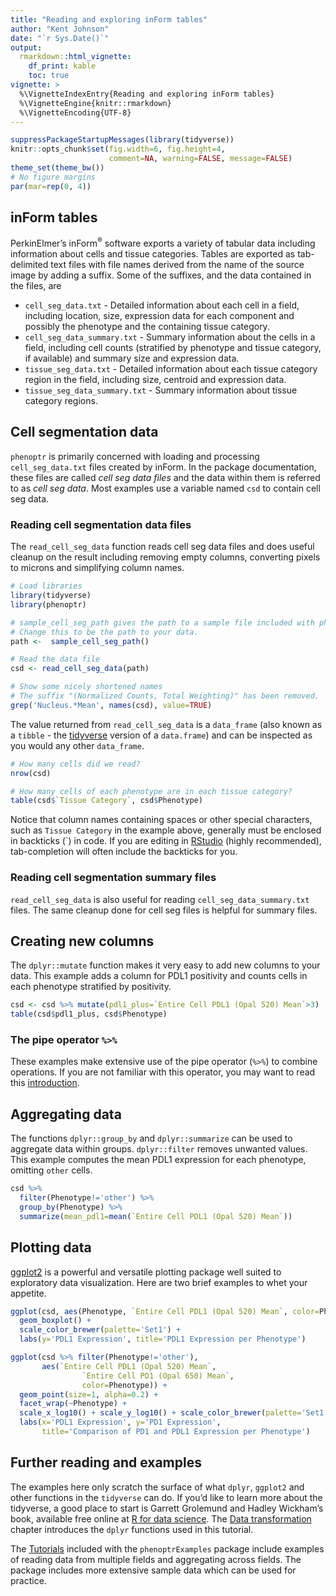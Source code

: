 ```yaml
---
title: "Reading and exploring inForm tables"
author: "Kent Johnson"
date: "`r Sys.Date()`"
output:
  rmarkdown::html_vignette:
    df_print: kable
    toc: true
vignette: >
  %\VignetteIndexEntry{Reading and exploring inForm tables}
  %\VignetteEngine{knitr::rmarkdown}
  %\VignetteEncoding{UTF-8}
---
```



```r
suppressPackageStartupMessages(library(tidyverse))
knitr::opts_chunk$set(fig.width=6, fig.height=4, 
                      comment=NA, warning=FALSE, message=FALSE)
theme_set(theme_bw())
# No figure margins
par(mar=rep(0, 4))
```

<style type="text/css">
img { 
  border: none;
}
table {
    width: auto !important;
}
.fa-external-link {
    font-size: 10px;
}
</style>

## inForm tables

PerkinElmer's inForm<sup>&reg;</sup> software exports a variety of
tabular data including information about cells and tissue categories.
Tables are exported as tab-delimited text files with file names
derived from the name of the source image by adding a suffix. Some
of the suffixes, and the data contained in the files, are

- `cell_seg_data.txt` - Detailed information about each cell in a field,
including location, size, expression data for each component and possibly
the phenotype and the containing tissue category.
- `cell_seg_data_summary.txt` - Summary information about the cells in a 
field, including cell counts (stratified by phenotype and tissue category,
if available) and summary size and expression data.
- `tissue_seg_data.txt` - Detailed information about each tissue category
region in the field, including size, centroid and expression data.
- `tissue_seg_data_summary.txt` - Summary information about tissue category
regions.

## Cell segmentation data

`phenoptr` is primarily concerned with loading and processing 
`cell_seg_data.txt` files created by inForm. In the package documentation,
these files are called _cell seg data files_ and the data within them is referred
to as _cell seg data_. Most examples use a variable named `csd` to 
contain cell seg data.

### Reading cell segmentation data files

The `read_cell_seg_data` function reads cell seg data files and does
useful cleanup on the result including removing empty columns,
converting pixels to microns and simplifying column names.

```r
# Load libraries
library(tidyverse)
library(phenoptr)

# sample_cell_seg_path gives the path to a sample file included with phenoptr.
# Change this to be the path to your data.
path <-  sample_cell_seg_path()

# Read the data file
csd <- read_cell_seg_data(path)

# Show some nicely shortened names
# The suffix "(Normalized Counts, Total Weighting)" has been removed.
grep('Nucleus.*Mean', names(csd), value=TRUE)
```

The value returned from `read_cell_seg_data` is a `data_frame` (also known
as a `tibble` 
[<i class='fa fa-external-link'></i>](http://tibble.tidyverse.org/)
- the
[tidyverse](http://tidyverse.org/) version of a `data.frame`) and can be
inspected as you would any other `data_frame`.

```r
# How many cells did we read?
nrow(csd)

# How many cells of each phenotype are in each tissue category?
table(csd$`Tissue Category`, csd$Phenotype)
```

Notice that column names containing spaces or other special characters,
such as `Tissue Category` in the example above, generally must be enclosed in
backticks (`) in code. If you are editing in
[RStudio](https://www.rstudio.com/products/rstudio/) (highly recommended),
tab-completion will often include the backticks for you.

### Reading cell segmentation summary files

`read_cell_seg_data` is also useful for reading `cell_seg_data_summary.txt`
files. The same cleanup done for cell seg files is helpful for summary files.

## Creating new columns

The `dplyr::mutate`
[<i class='fa fa-external-link'></i>](http://dplyr.tidyverse.org/reference/mutate.html)
function makes it very easy to add new columns to your
data. This example adds a column for PDL1 positivity and counts cells
in each phenotype stratified by positivity.

```r
csd <- csd %>% mutate(pdl1_plus=`Entire Cell PDL1 (Opal 520) Mean`>3)
table(csd$pdl1_plus, csd$Phenotype)
```

### The pipe operator `%>%`

These examples make extensive use of the pipe operator (`%>%`) to combine
operations. If you are not familiar with this operator, you may
want to read this 
[introduction](http://magrittr.tidyverse.org/#usage).

## Aggregating data

The functions `dplyr::group_by`
[<i class='fa fa-external-link'></i>](http://dplyr.tidyverse.org/reference/group_by.html)
and `dplyr::summarize`
[<i class='fa fa-external-link'></i>](http://dplyr.tidyverse.org/reference/summarise.html)
can be used to aggregate
data within groups. `dplyr::filter`
[<i class='fa fa-external-link'></i>](http://dplyr.tidyverse.org/reference/filter.html)
removes unwanted values.
This example computes the mean PDL1 expression for each
phenotype, omitting `other` cells.

```r
csd %>% 
  filter(Phenotype!='other') %>% 
  group_by(Phenotype) %>% 
  summarize(mean_pdl1=mean(`Entire Cell PDL1 (Opal 520) Mean`))
```

## Plotting data

[ggplot2](http://ggplot2.tidyverse.org/) is a powerful and versatile 
plotting package well suited to exploratory data visualization. Here are
two brief examples to whet your appetite.

```r
ggplot(csd, aes(Phenotype, `Entire Cell PDL1 (Opal 520) Mean`, color=Phenotype)) +
  geom_boxplot() + 
  scale_color_brewer(palette='Set1') + 
  labs(y='PDL1 Expression', title='PDL1 Expression per Phenotype')

ggplot(csd %>% filter(Phenotype!='other'), 
       aes(`Entire Cell PDL1 (Opal 520) Mean`, 
                `Entire Cell PD1 (Opal 650) Mean`,
                color=Phenotype)) +
  geom_point(size=1, alpha=0.2) + 
  facet_wrap(~Phenotype) +
  scale_x_log10() + scale_y_log10() + scale_color_brewer(palette='Set1') +
  labs(x='PDL1 Expression', y='PD1 Expression', 
       title='Comparison of PD1 and PDL1 Expression per Phenotype')
```

## Further reading and examples

The examples here only scratch
the surface of what `dplyr`, `ggplot2` and other functions in the `tidyverse`
can do. If you'd like to learn more about the tidyverse, 
a good place to start is Garrett Grolemund and Hadley Wickham's book,
available free online at
[R for data science](http://r4ds.had.co.nz/). 
The [Data transformation](http://r4ds.had.co.nz/transform.html) chapter
introduces the `dplyr` functions used in this tutorial.

The [Tutorials](https://perkinelmer.github.io/phenoptrExamples/index.html)
included with the `phenoptrExamples` package include examples of
reading data from multiple fields and
aggregating across fields. The package includes more extensive 
sample data which can be used for practice.
